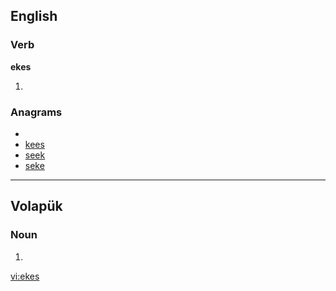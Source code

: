==English==

===Verb===
'''ekes'''

# {{third-person singular of|[[eke]]}}

===Anagrams===
* {{alphagram|eeks}}
* [[kees#English|kees]]
* [[seek#English|seek]]
* [[seke#English|seke]]

----

==Volapük==

===Noun===
{{infl|vo|noun form}}

# {{inflection of|ek||dat|p|lang=vo}}

[[vi:ekes]]